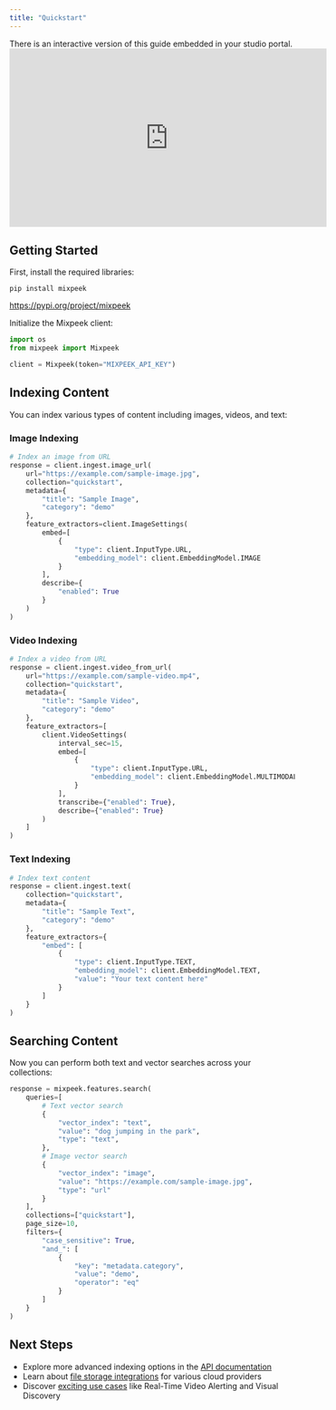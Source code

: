 ```yaml
---
title: "Quickstart"
---
```


<Note>
  There is an interactive version of this guide embedded in your studio portal.
</Note>

<iframe
  width="560"
  height="315"
  src="https://www.youtube.com/embed/jkIXzfKBvM0"
  title="YouTube video player"
  frameborder="0"
  allow="accelerometer; autoplay; clipboard-write; encrypted-media; gyroscope; picture-in-picture"
  allowfullscreen
></iframe>

## Getting Started

First, install the required libraries:

`pip install mixpeek`

https://pypi.org/project/mixpeek

Initialize the Mixpeek client:

```python
import os
from mixpeek import Mixpeek

client = Mixpeek(token="MIXPEEK_API_KEY")
```

## Indexing Content

You can index various types of content including images, videos, and text:

### Image Indexing

```python
# Index an image from URL
response = client.ingest.image_url(
    url="https://example.com/sample-image.jpg",
    collection="quickstart",
    metadata={
        "title": "Sample Image",
        "category": "demo"
    },
    feature_extractors=client.ImageSettings(
        embed=[
            {
                "type": client.InputType.URL,
                "embedding_model": client.EmbeddingModel.IMAGE
            }
        ],
        describe={
            "enabled": True
        }
    )
)
```

### Video Indexing

```python
# Index a video from URL
response = client.ingest.video_from_url(
    url="https://example.com/sample-video.mp4",
    collection="quickstart",
    metadata={
        "title": "Sample Video",
        "category": "demo"
    },
    feature_extractors=[
        client.VideoSettings(
            interval_sec=15,
            embed=[
                {
                    "type": client.InputType.URL,
                    "embedding_model": client.EmbeddingModel.MULTIMODAL
                }
            ],
            transcribe={"enabled": True},
            describe={"enabled": True}
        )
    ]
)
```

### Text Indexing

```python
# Index text content
response = client.ingest.text(
    collection="quickstart",
    metadata={
        "title": "Sample Text",
        "category": "demo"
    },
    feature_extractors={
        "embed": [
            {
                "type": client.InputType.TEXT,
                "embedding_model": client.EmbeddingModel.TEXT,
                "value": "Your text content here"
            }
        ]
    }
)
```

## Searching Content

Now you can perform both text and vector searches across your collections:

```python
response = mixpeek.features.search(
    queries=[
        # Text vector search
        {
            "vector_index": "text",
            "value": "dog jumping in the park",
            "type": "text",
        },
        # Image vector search
        {
            "vector_index": "image",
            "value": "https://example.com/sample-image.jpg",
            "type": "url"
        }
    ],
    collections=["quickstart"],
    page_size=10,
    filters={
        "case_sensitive": True,
        "and_": [
            {
                "key": "metadata.category",
                "value": "demo",
                "operator": "eq"
            }
        ]
    }
)
```

## Next Steps

- Explore more advanced indexing options in the [API documentation](/api-documentation)
- Learn about [file storage integrations](/integrations) for various cloud providers
- Discover [exciting use cases](/use-cases) like Real-Time Video Alerting and Visual Discovery
